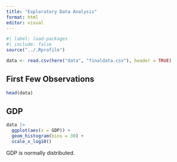 ```yaml
---
title: "Exploratory Data Analysis"
format: html
editor: visual
---
```


```r
#| label: load-packages
#| include: false
source("../.Rprofile")
```

```r
data <- read.csv(here("data", "finaldata.csv"), header = TRUE)
```

## First Few Observations

```r
head(data)
```

## GDP

```r
data |>
  ggplot(aes(x = GDP)) +
  geom_histogram(bins = 30) +
  scale_x_log10()
```

GDP is normally distributed.